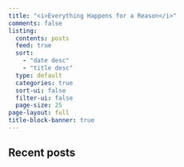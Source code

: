 ```yaml
---
title: "<i>Everything Happens for a Reason</i>"
comments: false
listing: 
  contents: posts
  feed: true
  sort: 
    - "date desc"
    - "title desc"
  type: default
  categories: true
  sort-ui: false
  filter-ui: false
  page-size: 25
page-layout: full
title-block-banner: true
---
```


## Recent posts

:::{#main-listing}
:::


